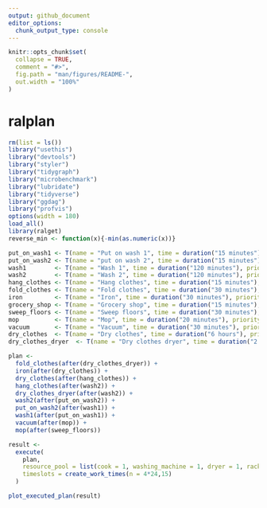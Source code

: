 ```yaml
---
output: github_document
editor_options: 
  chunk_output_type: console
---
```


<!-- README.md is generated from README.Rmd. Please edit that file -->

```r
knitr::opts_chunk$set(
  collapse = TRUE,
  comment = "#>",
  fig.path = "man/figures/README-",
  out.width = "100%"
)

```

# ralplan

```r
rm(list = ls())
library("usethis")
library("devtools")
library("styler")
library("tidygraph")
library("microbenchmark")
library("lubridate")
library("tidyverse")
library("ggdag")
library("profvis")
options(width = 180)
load_all()
library(ralget)
reverse_min <- function(x){-min(as.numeric(x))}
```

```r
put_on_wash1 <- T(name = "Put on wash 1", time = duration("15 minutes"), priority = 10, resources = list(washing_machine = 1))
put_on_wash2 <- T(name = "put on wash 2", time = duration("15 minutes"), priority = 10, resources = list(washing_machine = 1))
wash1        <- T(name = "Wash 1", time = duration("120 minutes"), priority = 10, resources = list(washing_machine = 1))
wash2        <- T(name = "Wash 2", time = duration("120 minutes"), priority = 10, resources = list(washing_machine = 1))
hang_clothes <- T(name = "Hang clothes", time = duration("15 minutes"), priority = 10, resources = list(cook = 1))
fold_clothes <- T(name = "Fold clothes", time = duration("30 minutes"), priority = 10, resources = list(cook = 1))
iron         <- T(name = "Iron", time = duration("30 minutes"), priority = 10, resources = list(cook = 1))
grocery_shop <- T(name = "Grocery shop", time = duration("15 minutes"), priority = 10, resources = list(cook = 1))
sweep_floors <- T(name = "Sweep floors", time = duration("30 minutes"), priority = 10, resources = list(cook = 1))
mop          <- T(name = "Mop", time = duration("20 minutes"), priority = 10, resources = list(cook = 1))
vacuum       <- T(name = "Vacuum", time = duration("30 minutes"), priority = 10, resources = list(cook = 1))
dry_clothes  <- T(name = "Dry clothes", time = duration("6 hours"), priority = 10, resources = list(rack = 1))
dry_clothes_dryer  <- T(name = "Dry clothes dryer", time = duration("2 hours"), priority = 10, resources = list(dryer = 1))

```



```r
plan <- 
  fold_clothes(after(dry_clothes_dryer)) + 
  iron(after(dry_clothes)) + 
  dry_clothes(after(hang_clothes)) + 
  hang_clothes(after(wash2)) +
  dry_clothes_dryer(after(wash2)) +
  wash2(after(put_on_wash2)) + 
  put_on_wash2(after(wash1)) +
  wash1(after(put_on_wash1)) + 
  vacuum(after(mop)) +
  mop(after(sweep_floors))

```


```r
result <- 
  execute( 
    plan, 
    resource_pool = list(cook = 1, washing_machine = 1, dryer = 1, rack =1),
    timeslots = create_work_times(n = 4*24,15)
  )

plot_executed_plan(result)
```

